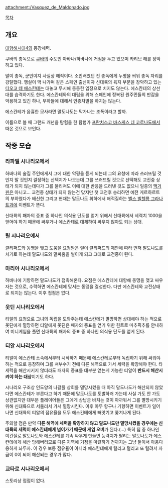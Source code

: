 attachment:/Vasquez_de_Maldonado.jpg

[[목차]]

== 개요 ==

[[대항해시대4]]의 등장세력.

쿠바의 총독으로 [[쿠바]]의 수도인 아바나/하바나에 거점을 두고 있으며 카리브 해를 장악하고 있다. 

말이 총독, 군인이지 사실상 해적이다. 소인배였던 전 총독에게 누명을 씌워 총독 자리를 강탈했다. 행실이 막 나가며 같은 스페인 출신이자 신대륙의 육지 부분을 장악하고 있는 [[디오고 데 에스칸테]]는 대놓고 무시해 동등한 입장으로 치지도 않는다. 에스칸테의 상선대를 습격하기도 한다. 에스칸테와의 대립을 위해 스페인에 정복된 원주민들의 반감을 악용하고 있긴 하나, 부하들에 대해서 인종차별을 하지는 않는다.

에스칸테가 음흉한 모사라면 말도나도는 막가나는 조폭이라고 할까.

이름으로 볼 때 그랜드 캐넌을 탐험을 한 탐험가 [[프란치스코 바스케스 데 코로나도]]에서 따온 것으로 보인다.

== 작중 모습 ==

=== 라파엘 시나리오에서 ===

하바나의 술집 주인에게서 그에 대한 악평을 듣게 되는데 그의 요청에 따라 쓰러뜨릴 것인지 말 것인지 결정하는 선택지가 나오는데 그를 쓰러뜨릴 것으로 선택해도 교전중 상태가 되지 않는데다가 그를 물리쳐도 이에 대한 반응을 드러낸 것도 없으니 일종의 [[맥거핀]]은 아니고... 교전중 상태가 되지 않는건 맞지만 첫 교전후 승리하면 예전 게르하르트의 부하였다가 배신한 그리고 현재는 말도나도 휘하에서 해적질하는 [[벨스 빌헬름 그라나트]]과에 이벤트가 뜬다.

신대륙의 패자의 증표 중 하나인 의식용 단도를 얻기 위해서 신대륙에서 세력치 1000을 얻어야 하기 때문에 싸우거나 에스칸테로 대체하여 싸우지 않아도 되는 상대.

=== 릴 시나리오에서 ===

클리퍼드와 동맹을 맺고 도움을 요청받은 릴이 클리퍼드의 제안에 따라 먼저 말도나도를 치기로 하는데 말도나도와 말싸움을 벌이게 되고 그대로 교전중이 된다.

=== 마리아 시나리오에서 ===

하바나에 기항하면 말도나도가 접촉해온다. 요점은 에스칸테에 대항해 동맹을 맺고 싸우자는 것으로, 수락하면 에스칸테에 맞서는 동맹을 결성한다. 다만 에스칸테와 교전상태로 되지는 않는다. 이후 접점은 없다.

=== 웃딘 시나리오에서 ===

티알의 요청으로 그녀의 독립을 도와주는데 에스칸테가 멸망하면 상대해야 하는 적으로 웃딘에게 멸망하면 티알에게 웃딘은 패자의 증표을 얻기 위한 힌트로 마추픽추를 안내하여 미니게임을 풀면 신대륙의 패자의 증표 중 하나인 의식용 단도를 얻게 된다.

=== 티알 시나리오에서 ===

티알이 에스칸테 소속에서부터 시작하기 때문에 에스칸테로부터 독립하기 위해 싸워야 하는 적으로 등장하며 그를 쳐부수기 전에 다른 해역으로 가서 세력을 확장해야 한다. 타 세력을 해산시키지 않더라도 패자의 증표를 대부분 얻는게 가능한 티알이 '''반드시 해산시켜야 하는 대상'''이기도 하다.

시나리오 구조상 인도양의 나갈플 상회를 멸망시켰을 때 아직 말도나도가 해산되지 않았다면 에스칸테가 부른다고 하기 때문에 말도나도를 토벌하러 가는데 사실 가도 안 가도 상관없지만 대부분 플레이어들은 그에게 상납금 바치는 것이 아까워서 그를 멸망시키기 위해 신대륙으로 서둘러서 가서 멸망시킨다. 이후 아무 항구나 기항하면 이벤트가 일어나면 신대륙의 티알의 점유율을 모두 에스칸테에게 빼앗기고 쫓겨나게 된다.

주의할 점은 만약 '''다른 해역에 세력을 확장하지 않고 말도나도만 멸망시켰을 경우에는 신대륙의 세력이 에스칸테에게 넘어가기 때문에 게임 오버'''가 된다.(...) 특히 팁 중 하나인 이간질로 말도나도와 에스칸테를 계속 싸우게 만들면 능력치가 딸리는 말도나도가 에스칸테에게 해산 당해버리므로 다른 지역에 거점을 마련하기 전까지는 그냥 둘이서 아웅다웅하게 놔두자. 이 경우 보통 점유율이 아니라 에스칸테에게 털리고 털리고 또 털려서 자금이 0이 되어 해산되는 경우가 많다.

=== 교타로 시나리오에서 ===

스토리상 접점이 없다.
